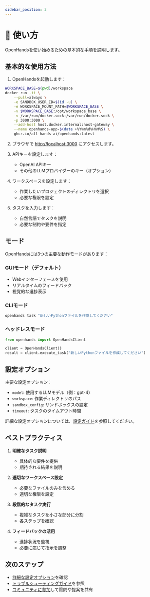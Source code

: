 ```yaml
---
sidebar_position: 3
---
```


# 🚀 使い方

OpenHandsを使い始めるための基本的な手順を説明します。

## 基本的な使用方法

1. OpenHandsを起動します：

```bash
WORKSPACE_BASE=$(pwd)/workspace
docker run -it \
    --pull=always \
    -e SANDBOX_USER_ID=$(id -u) \
    -e WORKSPACE_MOUNT_PATH=$WORKSPACE_BASE \
    -v $WORKSPACE_BASE:/opt/workspace_base \
    -v /var/run/docker.sock:/var/run/docker.sock \
    -p 3000:3000 \
    --add-host host.docker.internal:host-gateway \
    --name openhands-app-$(date +%Y%m%d%H%M%S) \
    ghcr.io/all-hands-ai/openhands:latest
```

2. ブラウザで [http://localhost:3000](http://localhost:3000) にアクセスします。

3. APIキーを設定します：
   - OpenAI APIキー
   - その他のLLMプロバイダーのキー（オプション）

4. ワークスペースを設定します：
   - 作業したいプロジェクトのディレクトリを選択
   - 必要な権限を設定

5. タスクを入力します：
   - 自然言語でタスクを説明
   - 必要な制約や要件を指定

## モード

OpenHandsには3つの主要な動作モードがあります：

### GUIモード（デフォルト）
- Webインターフェースを使用
- リアルタイムのフィードバック
- 視覚的な進捗表示

### CLIモード
```bash
openhands task "新しいPythonファイルを作成してください"
```

### ヘッドレスモード
```python
from openhands import OpenHandsClient

client = OpenHandsClient()
result = client.execute_task("新しいPythonファイルを作成してください")
```

## 設定オプション

主要な設定オプション：

- `model`: 使用するLLMモデル（例：gpt-4）
- `workspace`: 作業ディレクトリのパス
- `sandbox_config`: サンドボックスの設定
- `timeout`: タスクのタイムアウト時間

詳細な設定オプションについては、[設定ガイド](../configuration-options)を参照してください。

## ベストプラクティス

1. **明確なタスク説明**
   - 具体的な要件を提供
   - 期待される結果を説明

2. **適切なワークスペース設定**
   - 必要なファイルのみを含める
   - 適切な権限を設定

3. **段階的なタスク実行**
   - 複雑なタスクを小さな部分に分割
   - 各ステップを確認

4. **フィードバックの活用**
   - 進捗状況を監視
   - 必要に応じて指示を調整

## 次のステップ

- [詳細な設定オプション](/ja/modules/usage/configuration-options)を確認
- [トラブルシューティングガイド](/ja/modules/usage/troubleshooting/troubleshooting)を参照
- [コミュニティに参加](https://github.com/All-Hands-AI/OpenHands/discussions)して質問や提案を共有